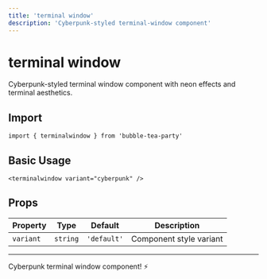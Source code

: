 ```yaml
---
title: 'terminal window'
description: 'Cyberpunk-styled terminal-window component'
---
```


# terminal window

Cyberpunk-styled terminal window component with neon effects and terminal aesthetics.

## Import

```svelte
import { terminalwindow } from 'bubble-tea-party'
```

## Basic Usage

```svelte
<terminalwindow variant="cyberpunk" />
```

## Props

| Property | Type | Default | Description |
|----------|------|---------|-------------|
| `variant` | `string` | `'default'` | Component style variant |

---

Cyberpunk terminal window component! ⚡
